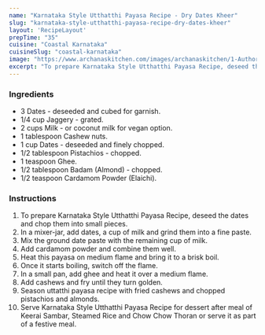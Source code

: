---
name: "Karnataka Style Utthatthi Payasa Recipe - Dry Dates Kheer"
slug: "karnataka-style-utthatthi-payasa-recipe-dry-dates-kheer"
layout: 'RecipeLayout'
prepTime: "35"
cuisine: "Coastal Karnataka"
cuisineSlug: "coastal-karnataka"
image: "https://www.archanaskitchen.com/images/archanaskitchen/1-Author/KarthikaKrishnan/Utthatthi_Payasa_Karnataka_Style_Dry_Dates_Kheer.jpg"
excerpt: "To prepare Karnataka Style Utthatthi Payasa Recipe, deseed the dates and chop them into small pieces"
---

### Ingredients

- 3 Dates - deseeded and cubed for garnish.
- 1/4 cup Jaggery - grated.
- 2 cups Milk - or coconut milk for vegan option.
- 1 tablespoon Cashew nuts.
- 1 cup Dates - deseeded and finely chopped.
- 1/2 tablespoon Pistachios - chopped.
- 1 teaspoon Ghee.
- 1/2 tablespoon Badam (Almond) - chopped.
- 1/2 teaspoon Cardamom Powder (Elaichi).

### Instructions

1. To prepare Karnataka Style Utthatthi Payasa Recipe, deseed the dates and chop them into small pieces.
1. In a mixer-jar, add dates, a cup of milk and grind them into a fine paste.
1. Mix the ground date paste with the remaining cup of milk.
1. Add cardamom powder and combine them well.
1. Heat this payasa on medium flame and bring it to a brisk boil.
1. Once it starts boiling, switch off the flame.
1. In a small pan, add ghee and heat it over a medium flame.
1. Add cashews and fry until they turn golden.
1. Season uttatthi payasa recipe with fried cashews and chopped pistachios and almonds.
1. Serve Karnataka Style Utthatthi Payasa Recipe for dessert after meal of Keerai Sambar, Steamed Rice and Chow Chow Thoran or serve it as part of a festive meal.
